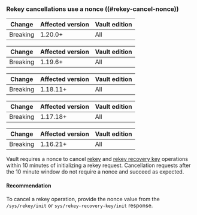 ### Rekey cancellations use a nonce ((#rekey-cancel-nonce))

<!-- BEGIN: Vault:=v1.20.x -->

| Change       | Affected version | Vault edition
| ------------ | ---------------- | -------------
| Breaking     | 1.20.0+          | All

<!-- END: Vault:=v1.20.x -->

<!-- BEGIN: Vault:=v1.19.x -->

| Change       | Affected version | Vault edition
| ------------ | ---------------- | -------------
| Breaking     | 1.19.6+          | All

<!-- END: Vault:=v1.19.x -->

<!-- BEGIN: Vault:=v1.18.x -->

| Change       | Affected version | Vault edition
| ------------ | ---------------- | -------------
| Breaking     | 1.18.11+         | All

<!-- END: Vault:=v1.18.x -->

<!-- BEGIN: Vault:=v1.17.x -->

| Change       | Affected version | Vault edition
| ------------ | ---------------- | -------------
| Breaking     | 1.17.18+         | All

<!-- END: Vault:=v1.17.x -->

<!-- BEGIN: Vault:=v1.16.x -->

| Change       | Affected version | Vault edition
| ------------ | ---------------- | -------------
| Breaking     | 1.16.21+         | All

<!-- END: Vault:=v1.16.x -->

Vault requires a nonce to cancel [rekey](/vault/api-docs/system/rekey) and
[rekey recovery key](/vault/api-docs/system/rekey-recovery-key) operations
within 10 minutes of initializing a rekey request. Cancellation requests after
the 10 minute window do not require a nonce and succeed as expected.

#### Recommendation

To cancel a rekey operation, provide the nonce value from the
`/sys/rekey/init` or `sys/rekey-recovery-key/init` response.
